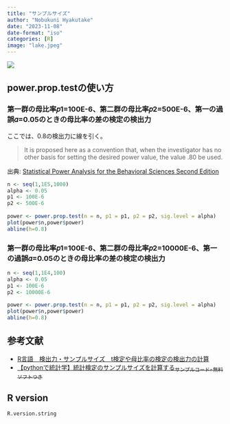 ```yaml
---
title: "サンプルサイズ"
author: "Nobukuni Hyakutake"
date: "2023-11-08"
date-format: "iso"
categories: [R]
image: "lake.jpeg"
---
```


![](lake.jpeg)

## power.prop.testの使い方

### 第一群の母比率𝑝1=100E-6、第二群の母比率𝑝2=500E-6、第一の過誤𝛼=0.05のときの母比率の差の検定の検出力

ここでは、0.8の検出力に線を引く。

> It is proposed here as a convention that, when the investigator has no other basis for setting the desired power value, the value .80 be used.

出典: [Statistical Power Analysis for the Behavioral Sciences Second Edition](https://www.utstat.toronto.edu/~brunner/oldclass/378f16/readings/CohenPower.pdf)

```r
n <- seq(1,1E5,1000)
alpha <- 0.05
p1 <- 100E-6
p2 <- 500E-6
 
power <- power.prop.test(n = n, p1 = p1, p2 = p2, sig.level = alpha)
plot(power$n,power$power)
abline(h=0.8)
```

### 第一群の母比率𝑝1=100E-6、第二群の母比率𝑝2=10000E-6、第一の過誤𝛼=0.05のときの母比率の差の検定の検出力

```r
n <- seq(1,1E4,100)
alpha <- 0.05
p1 <- 100E-6
p2 <- 10000E-6
 
power <- power.prop.test(n = n, p1 = p1, p2 = p2, sig.level = alpha)
plot(power$n,power$power)
abline(h=0.8)
```


## 参考文献

- [R言語　検出力・サンプルサイズ　t検定や母比率の検定の検出力の計算](https://multivariate-statistics.com/2021/10/16/r-programming-power-sample-size/)
- [【pythonで統計学】統計検定のサンプルサイズを計算する~サンプルコード+無料ソフトつき~](https://python-man.club/sample_size/)

## R version

```r
R.version.string
```